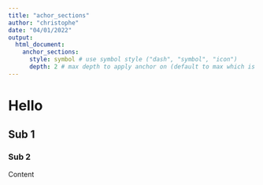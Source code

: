 ```yaml
---
title: "achor_sections"
author: "christophe"
date: "04/01/2022"
output:
  html_document:
    anchor_sections:
      style: symbol # use symbol style ("dash", "symbol", "icon")
      depth: 2 # max depth to apply anchor on (default to max which is 6)
---
```


# Hello

## Sub 1

### Sub 2

Content
